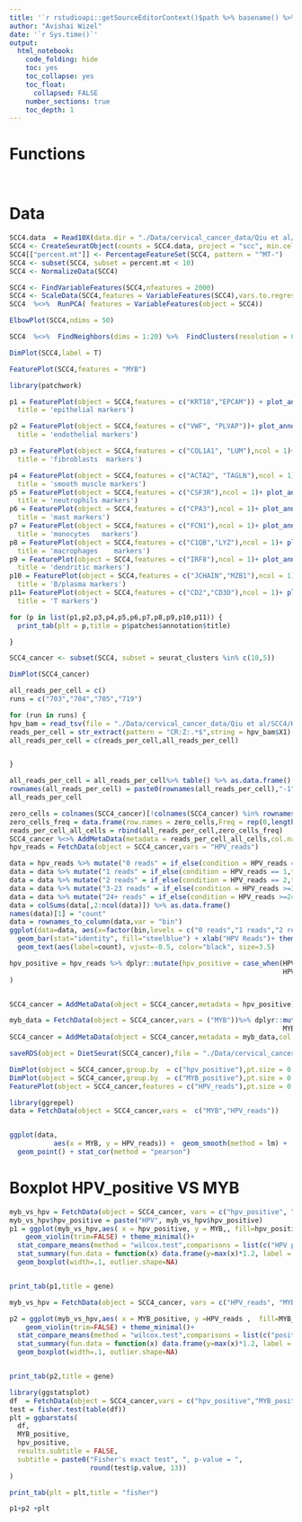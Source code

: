 ```yaml
---
title: '`r rstudioapi::getSourceEditorContext()$path %>% basename() %>% gsub(pattern = "\\.Rmd",replacement = "")`' 
author: "Avishai Wizel"
date: '`r Sys.time()`'
output: 
  html_notebook: 
    code_folding: hide
    toc: yes
    toc_collapse: yes
    toc_float: 
      collapsed: FALSE
    number_sections: true
    toc_depth: 1
---
```





# Functions

```r
```

```r
```

# Data

```r

SCC4.data  = Read10X(data.dir = "./Data/cervical_cancer_data/Qiu et al/SCC4/")
SCC4 <- CreateSeuratObject(counts = SCC4.data, project = "scc", min.cells = 3, min.features = 200)
SCC4[["percent.mt"]] <- PercentageFeatureSet(SCC4, pattern = "^MT-")
SCC4 <- subset(SCC4, subset = percent.mt < 10)
SCC4 <- NormalizeData(SCC4)

```


```r
SCC4 <- FindVariableFeatures(SCC4,nfeatures = 2000)
SCC4 <- ScaleData(SCC4,features = VariableFeatures(SCC4),vars.to.regress = c("percent.mt","nCount_RNA"))
SCC4  %<>%  RunPCA( features = VariableFeatures(object = SCC4))
```

```r
ElbowPlot(SCC4,ndims = 50)
```

```r
SCC4  %<>%  FindNeighbors(dims = 1:20) %>%  FindClusters(resolution = 0.5) %>%  RunUMAP(dims = 1:20)
```

```r
DimPlot(SCC4,label = T)
```

```r
FeaturePlot(SCC4,features = "MYB")

```
```r
library(patchwork)

p1 = FeaturePlot(object = SCC4,features = c("KRT18","EPCAM")) + plot_annotation(
  title = 'epithelial markers')

p2 = FeaturePlot(object = SCC4,features = c("VWF", "PLVAP"))+ plot_annotation(
  title = 'endothelial markers')

p3 = FeaturePlot(object = SCC4,features = c("COL1A1", "LUM"),ncol = 1)+ plot_annotation(
  title = 'fibroblasts  markers')

p4 = FeaturePlot(object = SCC4,features = c("ACTA2", "TAGLN"),ncol = 1)+ plot_annotation(
  title = 'smooth muscle markers')
p5 = FeaturePlot(object = SCC4,features = c("CSF3R"),ncol = 1)+ plot_annotation(
  title = 'neutrophils markers')
p6 = FeaturePlot(object = SCC4,features = c("CPA3"),ncol = 1)+ plot_annotation(
  title = 'mast markers')
p7 = FeaturePlot(object = SCC4,features = c("FCN1"),ncol = 1)+ plot_annotation(
  title = 'monocytes   markers')
p8 = FeaturePlot(object = SCC4,features = c("C1QB","LYZ"),ncol = 1)+ plot_annotation(
  title = 'macrophages    markers')
p9 = FeaturePlot(object = SCC4,features = c("IRF8"),ncol = 1)+ plot_annotation(
  title = 'dendritic markers')
p10 = FeaturePlot(object = SCC4,features = c("JCHAIN","MZB1"),ncol = 1)+ plot_annotation(
  title = 'B/plasma markers')
p11= FeaturePlot(object = SCC4,features = c("CD2","CD3D"),ncol = 1)+ plot_annotation(
  title = 'T markers')

for (p in list(p1,p2,p3,p4,p5,p6,p7,p8,p9,p10,p11)) {
  print_tab(plt = p,title = p$patches$annotation$title)

}
```

```r
SCC4_cancer <- subset(SCC4, subset = seurat_clusters %in% c(10,5))

```
```r
DimPlot(SCC4_cancer)
```


```r
all_reads_per_cell = c()
runs = c("703","704","705","719")

for (run in runs) {
hpv_bam = read_tsv(file = "./Data/cervical_cancer_data/Qiu et al/SCC4/HPV/" %s+% run %s+% "_reads.tsv",col_select = 1,col_names = F)
reads_per_cell = str_extract(pattern = "CR:Z:.*$",string = hpv_bam$X1) %>% str_sub( start = 6)
all_reads_per_cell = c(reads_per_cell,all_reads_per_cell)


}

all_reads_per_cell = all_reads_per_cell%>% table() %>% as.data.frame() %>% column_to_rownames(".")
rownames(all_reads_per_cell) = paste0(rownames(all_reads_per_cell),"-1")
all_reads_per_cell
```

```r
zero_cells = colnames(SCC4_cancer)[!colnames(SCC4_cancer) %in% rownames(all_reads_per_cell)]
zero_cells_freq = data.frame(row.names = zero_cells,Freq = rep(0,length(zero_cells)))
reads_per_cell_all_cells = rbind(all_reads_per_cell,zero_cells_freq)
SCC4_cancer %<>% AddMetaData(metadata = reads_per_cell_all_cells,col.name = "HPV_reads")
hpv_reads = FetchData(object = SCC4_cancer,vars = "HPV_reads")
```

```r
data = hpv_reads %>% mutate("0 reads" = if_else(condition = HPV_reads == 0,true = 1,false = 0))
data = data %>% mutate("1 reads" = if_else(condition = HPV_reads == 1,true = 1,false = 0))
data = data %>% mutate("2 reads" = if_else(condition = HPV_reads == 2,true = 1,false = 0))
data = data %>% mutate("3-23 reads" = if_else(condition = HPV_reads >=3 &HPV_reads  <24,true = 1,false = 0))
data = data %>% mutate("24+ reads" = if_else(condition = HPV_reads >=24,true = 1,false = 0))
data = colSums(data[,2:ncol(data)]) %>% as.data.frame()
names(data)[1] = "count"
data = rownames_to_column(data,var = "bin")
ggplot(data=data, aes(x=factor(bin,levels = c("0 reads","1 reads","2 reads","3-23 reads","24+ reads")), y=count)) +
  geom_bar(stat="identity", fill="steelblue") + xlab("HPV Reads")+ theme_minimal()+
  geom_text(aes(label=count), vjust=-0.5, color="black", size=3.5)
```


```r

hpv_positive = hpv_reads %>% dplyr::mutate(hpv_positive = case_when(HPV_reads >= 2 ~ "positive",
                                                                    HPV_reads < 2 ~ "negative")
)


SCC4_cancer = AddMetaData(object = SCC4_cancer,metadata = hpv_positive)

myb_data = FetchData(object = SCC4_cancer,vars = ("MYB"))%>% dplyr::mutate(myb_positive = case_when(MYB > 0 ~ "positive",
                                                                    MYB == 0 ~ "negative")) %>% dplyr::select("myb_positive")
SCC4_cancer = AddMetaData(object = SCC4_cancer,metadata = myb_data,col.name = "MYB_positive")

```

```r
saveRDS(object = DietSeurat(SCC4_cancer),file = "./Data/cervical_cancer_data/Qiu et al/SCC4/SCC4_cancer_processed.RDS")
```


```r
DimPlot(object = SCC4_cancer,group.by  = c("hpv_positive"),pt.size = 0.5)
DimPlot(object = SCC4_cancer,group.by  = c("MYB_positive"),pt.size = 0.5)
FeaturePlot(object = SCC4_cancer,features = c("HPV_reads"),pt.size = 0.5)

```


```r
library(ggrepel)
data = FetchData(object = SCC4_cancer,vars =  c("MYB","HPV_reads"))


ggplot(data,
           aes(x = MYB, y = HPV_reads)) +  geom_smooth(method = lm) +
  geom_point() + stat_cor(method = "pearson")
```

# Boxplot HPV_positive VS MYB

```r
myb_vs_hpv = FetchData(object = SCC4_cancer, vars = c("hpv_positive", "MYB"))
myb_vs_hpv$hpv_positive = paste("HPV", myb_vs_hpv$hpv_positive)
p1 = ggplot(myb_vs_hpv,aes( x = hpv_positive, y = MYB,, fill=hpv_positive))+ 
    geom_violin(trim=FALSE) + theme_minimal()+
  stat_compare_means(method = "wilcox.test",comparisons = list(c("HPV positive","HPV negative")))+
  stat_summary(fun.data = function(x) data.frame(y=max(x)*1.2, label = paste("Mean=",round(mean(x),digits = 2))), geom="text") +ylab("MYB")+ggtitle("SCC4") +
  geom_boxplot(width=.1, outlier.shape=NA) 


print_tab(p1,title = gene)

```

```r
myb_vs_hpv = FetchData(object = SCC4_cancer, vars = c("HPV_reads", "MYB_positive"))

p2 = ggplot(myb_vs_hpv,aes( x = MYB_positive, y =HPV_reads ,  fill=MYB_positive))+ 
    geom_violin(trim=FALSE) + theme_minimal()+
  stat_compare_means(method = "wilcox.test",comparisons = list(c("positive","negative")))+
  stat_summary(fun.data = function(x) data.frame(y=max(x)*1.2, label = paste("Mean=",round(mean(x),digits = 2))), geom="text")+
  geom_boxplot(width=.1, outlier.shape=NA) 


print_tab(p2,title = gene)

```




```r
library(ggstatsplot)
df  = FetchData(object = SCC4_cancer,vars = c("hpv_positive","MYB_positive")) %>% droplevels() 
test = fisher.test(table(df))
plt = ggbarstats(
  df,
  MYB_positive,
  hpv_positive,
  results.subtitle = FALSE,
  subtitle = paste0("Fisher's exact test", ", p-value = ",
                    round(test$p.value, 13))
)

print_tab(plt = plt,title = "fisher")
```

```r
p1+p2 +plt
```


<script src="https://hypothes.is/embed.js" async></script>

